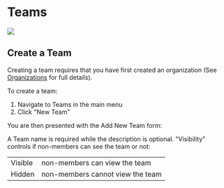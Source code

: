 
# Teams

<a target="_blank\" href="https://www.youtube.com/watch?v=cm0LbuATt40"><img src="https://files.readme.io/b2b3179-cloudsmith-youtube-play-teams-small.png"/></a>

## Create a Team

Creating a team requires that you have first created an organization (See [Organizations](doc:organisations) for full details).

To create a team: 

1. Navigate to Teams in the main menu
2. Click "New Team"

<BlockImage src={img1} alt="New Team button"></BlockImage>

You are then presented with the Add New Team form: 

<BlockImage src={img2} alt="Add New Team form"></BlockImage>

A Team name is required while the description is optional.  "Visibility" controls if non-members can see the team or not: 

|         |                                  |
| :------ | :------------------------------- |
| Visible | non-members can view the team    |
| Hidden  | non-members cannot view the team |
